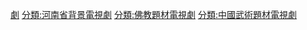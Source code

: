 [[分類:少林寺題材作品|劇]]
[[分類:河南省背景電視劇|分類:河南省背景電視劇]]
[[分類:佛教題材電視劇|分類:佛教題材電視劇]]
[[分類:中國武術題材電視劇|分類:中國武術題材電視劇]]